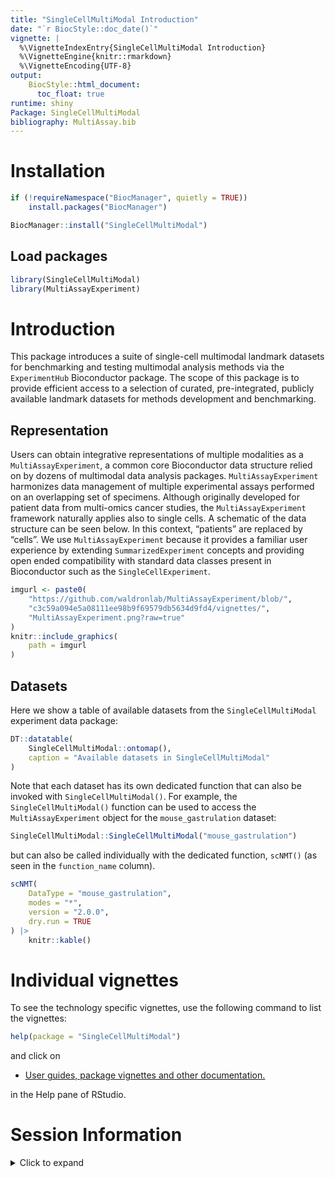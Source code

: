 ```yaml
---
title: "SingleCellMultiModal Introduction"
date: "`r BiocStyle::doc_date()`"
vignette: |
  %\VignetteIndexEntry{SingleCellMultiModal Introduction}
  %\VignetteEngine{knitr::rmarkdown}
  %\VignetteEncoding{UTF-8}
output:
    BiocStyle::html_document:
      toc_float: true
runtime: shiny
Package: SingleCellMultiModal
bibliography: MultiAssay.bib
---
```


# Installation

```r
if (!requireNamespace("BiocManager", quietly = TRUE))
    install.packages("BiocManager")

BiocManager::install("SingleCellMultiModal")
```

## Load packages

```r
library(SingleCellMultiModal)
library(MultiAssayExperiment)
```

# Introduction

This package introduces a suite of single-cell multimodal landmark datasets for
benchmarking and testing multimodal analysis methods via the `ExperimentHub`
Bioconductor package. The scope of this package is to provide efficient access
to a selection of curated, pre-integrated, publicly available landmark datasets
for methods development and benchmarking.

## Representation

Users can obtain integrative representations of multiple modalities as a
`MultiAssayExperiment`, a common core Bioconductor data structure relied on by
dozens of multimodal data analysis packages. `MultiAssayExperiment` harmonizes
data management of multiple experimental assays performed on an overlapping set
of specimens. Although originally developed for patient data from multi-omics
cancer studies, the `MultiAssayExperiment` framework naturally applies also to
single cells. A schematic of the data structure can be seen below. In this
context, "patients" are replaced by "cells". We use `MultiAssayExperiment`
because it provides a familiar user experience by extending
`SummarizedExperiment` concepts and providing open ended compatibility with
standard data classes present in Bioconductor such as the
`SingleCellExperiment`.

```r
imgurl <- paste0(
    "https://github.com/waldronlab/MultiAssayExperiment/blob/",
    "c3c59a094e5a08111ee98b9f69579db5634d9fd4/vignettes/",
    "MultiAssayExperiment.png?raw=true"
)
knitr::include_graphics(
    path = imgurl
)
```

## Datasets

Here we show a table of available datasets from the `SingleCellMultiModal`
experiment data package:

```r
DT::datatable(
    SingleCellMultiModal::ontomap(),
    caption = "Available datasets in SingleCellMultiModal"
)
```

Note that each dataset has its own dedicated function that can also be invoked
with `SingleCellMultiModal()`. For example, the `SingleCellMultiModal()`
function can be used to access the `MultiAssayExperiment` object for the
`mouse_gastrulation` dataset:

```r
SingleCellMultiModal::SingleCellMultiModal("mouse_gastrulation")
```

but can also be called individually with the dedicated function, `scNMT()` (as
seen in the `function_name` column).

```r
scNMT(
    DataType = "mouse_gastrulation",
    modes = "*",
    version = "2.0.0",
    dry.run = TRUE
) |>
    knitr::kable()
```

# Individual vignettes

To see the technology specific vignettes, use the following command to list the
vignettes:

```r
help(package = "SingleCellMultiModal")
```

and click on

* <u>[User guides, package vignettes and other documentation.](http://127.0.0.1:44879/help/library/SingleCellMultiModal/doc/index.html)</u>

in the Help pane of RStudio. 

# Session Information

<details> <summary> Click to expand </summary>

```r
sessionInfo()
```

</details>